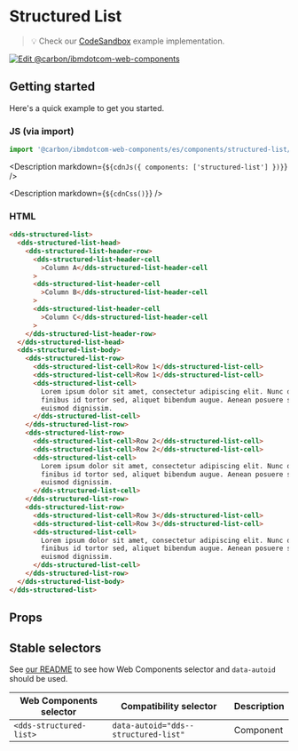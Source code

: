 
# Structured List

> 💡 Check our
> [CodeSandbox](https://githubbox.com/carbon-design-system/carbon-for-ibm-dotcom/tree/v1/packages/web-components/examples/codesandbox/components/structured-list)
> example implementation.

[![Edit @carbon/ibmdotcom-web-components](https://codesandbox.io/static/img/play-codesandbox.svg)](https://githubbox.com/carbon-design-system/carbon-for-ibm-dotcom/tree/v1/packages/web-components/examples/codesandbox/components/structured-list)

## Getting started

Here's a quick example to get you started.

### JS (via import)

```javascript
import '@carbon/ibmdotcom-web-components/es/components/structured-list/index.js';
```

<Description markdown={`${cdnJs({ components: ['structured-list'] })}`} />

<Description markdown={`${cdnCss()}`} />

### HTML

```html
<dds-structured-list>
  <dds-structured-list-head>
    <dds-structured-list-header-row>
      <dds-structured-list-header-cell
        >Column A</dds-structured-list-header-cell
      >
      <dds-structured-list-header-cell
        >Column B</dds-structured-list-header-cell
      >
      <dds-structured-list-header-cell
        >Column C</dds-structured-list-header-cell
      >
    </dds-structured-list-header-row>
  </dds-structured-list-head>
  <dds-structured-list-body>
    <dds-structured-list-row>
      <dds-structured-list-cell>Row 1</dds-structured-list-cell>
      <dds-structured-list-cell>Row 1</dds-structured-list-cell>
      <dds-structured-list-cell>
        Lorem ipsum dolor sit amet, consectetur adipiscing elit. Nunc dui magna,
        finibus id tortor sed, aliquet bibendum augue. Aenean posuere sem vel
        euismod dignissim.
      </dds-structured-list-cell>
    </dds-structured-list-row>
    <dds-structured-list-row>
      <dds-structured-list-cell>Row 2</dds-structured-list-cell>
      <dds-structured-list-cell>Row 2</dds-structured-list-cell>
      <dds-structured-list-cell>
        Lorem ipsum dolor sit amet, consectetur adipiscing elit. Nunc dui magna,
        finibus id tortor sed, aliquet bibendum augue. Aenean posuere sem vel
        euismod dignissim.
      </dds-structured-list-cell>
    </dds-structured-list-row>
    <dds-structured-list-row>
      <dds-structured-list-cell>Row 3</dds-structured-list-cell>
      <dds-structured-list-cell>Row 3</dds-structured-list-cell>
      <dds-structured-list-cell>
        Lorem ipsum dolor sit amet, consectetur adipiscing elit. Nunc dui magna,
        finibus id tortor sed, aliquet bibendum augue. Aenean posuere sem vel
        euismod dignissim.
      </dds-structured-list-cell>
    </dds-structured-list-row>
  </dds-structured-list-body>
</dds-structured-list>
```

## Props

<Props of="dds-structured-list" />

## Stable selectors

See
[our README](https://github.com/carbon-design-system/carbon-for-ibm-dotcom/tree/v1/packages/web-components#stable-selectors-for-analytics-and-integratione2e-testing-in-web-components)
to see how Web Components selector and `data-autoid` should be used.

| Web Components selector | Compatibility selector               | Description |
| ----------------------- | ------------------------------------ | ----------- |
| `<dds-structured-list>` | `data-autoid="dds--structured-list"` | Component   |

<Description markdown={contributing} />
